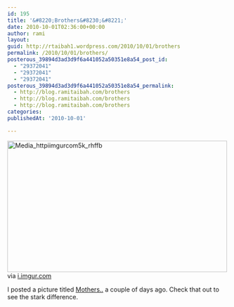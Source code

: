 ```yaml
---
id: 195
title: '&#8220;Brothers&#8230;&#8221;'
date: 2010-10-01T02:36:00+00:00
author: rami
layout: 
guid: http://rtaibah1.wordpress.com/2010/10/01/brothers
permalink: /2010/10/01/brothers/
posterous_39894d3ad3d9f6a441052a50351e8a54_post_id:
  - "29372041"
  - "29372041"
  - "29372041"
posterous_39894d3ad3d9f6a441052a50351e8a54_permalink:
  - http://blog.ramitaibah.com/brothers
  - http://blog.ramitaibah.com/brothers
  - http://blog.ramitaibah.com/brothers
categories:
publishedAt: '2010-10-01'

---
```

<div class="posterous_bookmarklet_entry">
  <div class='p_embed p_image_embed'>
    <a href="http://139.59.20.41/wp-content/uploads/2011/12/media_httpiimgurcom5k_rhffb-scaled1000.jpg"><img alt="Media_httpiimgurcom5k_rhffb" height="299" src="http://139.59.20.41/wp-content/uploads/2011/12/media_httpiimgurcom5k_rhffb-scaled1000.jpg?w=300" width="500" /></a>
  </div>
  
  <div class="posterous_quote_citation">
    via <a href="http://i.imgur.com/5kYnJ.jpg">i.imgur.com</a>
  </div>
  
  <p />
  
  <div class="posterous_quote_citation">
    I posted a picture titled <a href="http://blog.ramitaibah.com/mothers>">Mothers..</a> a couple of days ago. Check that out to see the stark difference.
  </div>
  
  <p>
    &nbsp;
  </p>
</div>
